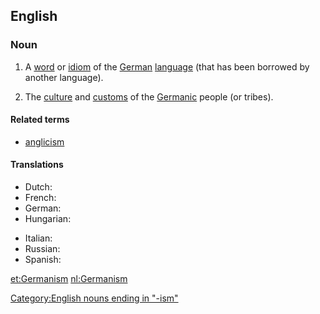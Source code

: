 ==English==
{{wikipedia}}

===Noun===
{{en-noun|s|-}}

# {{countable}} A [[word]] or [[idiom]] of the [[German]] [[language]] (that has been borrowed by another language).
# {{usually|uncountable}} The [[culture]] and [[custom]]s of the [[Germanic]] people (or tribes).

====Related terms====
* [[anglicism]]

====Translations====
{{trans-top|a word or idiom of the German language}}
* Dutch: {{t+|nl|germanisme|m}}
* French: {{t+|fr|germanisme|m}}
* German: {{t+|de|Germanismus|m}}
* Hungarian: {{t+|hu|germanizmus}}
{{trans-mid}}
* Italian: {{t+|it|germanismo|m}}
* Russian: {{t+|ru|германизм|m|tr=germanízm|sc=Cyrl}}
* Spanish: {{t-|es|germanismo}}
{{trans-bottom}}

{{trans-top|culture, and customs of Germanic peoples}}
{{trans-mid}}
{{trans-bottom}}

[[Category:English nouns ending in "-ism"]]

[[et:Germanism]]
[[nl:Germanism]]